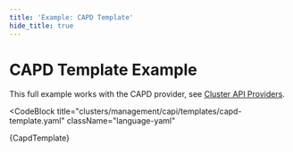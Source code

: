 ```yaml
---
title: 'Example: CAPD Template'
hide_title: true
---
```



# CAPD Template Example <TierLabel tiers="Enterprise" />

This full example works with the CAPD provider, see [Cluster API Providers](../cluster-management/cluster-api-providers.mdx).


<CodeBlock
  title="clusters/management/capi/templates/capd-template.yaml"
  className="language-yaml"
>
  {CapdTemplate}
</CodeBlock>

